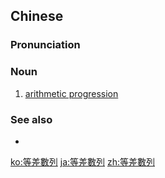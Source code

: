 ==Chinese==
{{zh-forms|s=等差数列|type=22}}
{{zh-wp}}

===Pronunciation===
{{zh-pron
|m=děngchà shùliè,děngchā shùliè
|cat=n
}}

===Noun===
{{zh-noun}}

# {{lb|zh|mathematics}} [[arithmetic progression]]

===See also===
* {{zh-l|等比數列}}

[[ko:等差數列]]
[[ja:等差數列]]
[[zh:等差數列]]